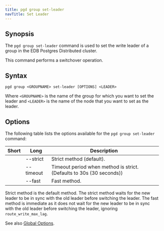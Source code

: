 ```yaml
---
title: pgd group set-leader
navTitle: Set Leader
---
```


## Synopsis

The `pgd group set-leader` command is used to set the write leader of a group in the EDB Postgres Distributed cluster. 

This command performs a switchover operation.

## Syntax

```
pgd group <GROUPNAME> set-leader [OPTIONS] <LEADER>
```

Where `<GROUPNAME>` is the name of the group for which you want to set the leader and `<LEADER>` is the name of the node that you want to set as the leader.

## Options

The following table lists the options available for the `pgd group set-leader` command:

| Short | Long      | Description                           |
|-------|-----------|---------------------------------------|
|       | --strict  | Strict method (default).              |
|       | --timeout | Timeout period when method is strict. (Defaults to 30s (30 seconds)) |
|       | --fast    | Fast method.                          |

Strict method is the default method. The strict method waits for the new leader to be in sync with the old leader before switching the leader. The fast method is immediate as it does not wait for the new leader to be in sync with the old leader before switching the leader, ignoring `route_write_max_lag`.

See also [Global Options](/pgd/latest/cli/command_ref/#global-options).
